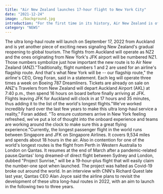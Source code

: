 ```yaml
---
title: "Air New Zealand launches 17-hour flight to New York City"
date: "2021-12-24"
image: ./background.jpg
introduction: "For the first time in its history, Air New Zealand is offering direct flights between Auckland and New York City."
category: "NEWS"
---
```


The ultra long-haul route will launch on September 17, 2022 from Auckland and is yet another piece of exciting news signaling New Zealand's gradual reopening to global tourism.
The flights from Auckland will operate as NZ2 and the ones originating from New York's JFK airport will be numbered NZ1. Those numbers symbolize just how important the new route is to Air New Zealand (ANZ)."Traditionally, flight numbers 1 and 2 are used for an airline's flagship route. And that's what New York will be -- our flagship route," the airline's CEO, Greg Foran, said in a statement. Each leg will operate three times a week on Boeing 787 Dreamliners. Tickets are already on sale on ANZ's
Travelers from New Zealand will depart Auckland Airport (AKL) at 7:40 p.m., then spend 16 hours on board before finally arriving at JFK. Flights leaving JFK for Auckland will clock in at 17 hours and 35 minutes, thus adding it to the list of the world's longest flights."We've worked incredibly hard over the last few years to make this ultra long-haul service a reality," Foran added. "To ensure customers arrive in New York feeling refreshed, we've put a lot of thought into the onboard experience and teams are working around the clock to make sure this a great flying experience."Currently, the longest passenger flight in the world runs between Singapore and JFK on Singapore Airlines. It covers 9,534 miles and spends about 18 hours in the air. Also in contention for one of the world's longest routes is the flight from Perth in Western Australia to London on Qantas. It resumes at the end of March after a pandemic-related pause.Qantas' long dreamed-of direct flight between Sydney and London, dubbed  "Project Sunrise," will be a 19-hour-plus flight that will easily claim the number-one spot when launched. The project was halted as Covid-19 broke out around the world. In an interview with CNN's Richard Quest late last year, Qantas CEO Alan Joyce said the airline plans to revisit the development of these ultra long-haul routes in 2022, with an aim to launch in the following two to three years.